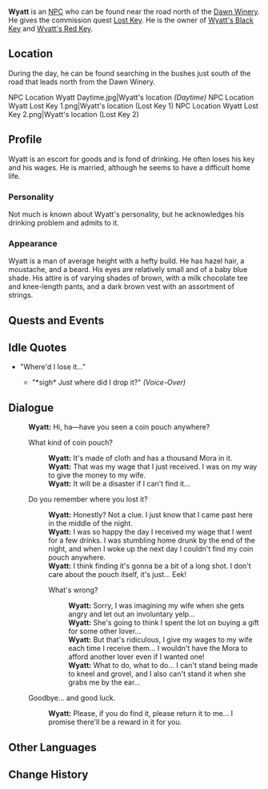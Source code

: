 {{Character Infobox
|region           = Mondstadt
|image            = NPC Wyatt.jpg
|type             = NPC
}}
'''Wyatt''' is an [[NPC]] who can be found near the road north of the [[Dawn Winery]]. He gives the commission quest [[Lost Key]]. He is the owner of [[Wyatt's Black Key]] and [[Wyatt's Red Key]].

==Location==
During the day, he can be found searching in the bushes just south of the road that leads north from the Dawn Winery.

<gallery hideaddbutton="true" captionalign="center">
NPC Location Wyatt Daytime.jpg|Wyatt's location ''(Daytime)''
NPC Location Wyatt Lost Key 1.png|Wyatt's location (Lost Key 1)
NPC Location Wyatt Lost Key 2.png|Wyatt's location (Lost Key 2)
</gallery>

==Profile==
<!-- detailed story/lore information goes here -->
Wyatt is an escort for goods and is fond of drinking. He often loses his key and his wages. He is married, although he seems to have a difficult home life.

===Personality===
Not much is known about Wyatt's personality, but he acknowledges his drinking problem and admits to it.

===Appearance===
Wyatt is a man of average height with a hefty build. He has hazel hair, a moustache, and a beard. His eyes are relatively small and of a baby blue shade. His attire is of varying shades of brown, with a milk chocolate tee and knee-length pants, and a dark brown vest with an assortment of strings.

==Quests and Events==
{{Quest Appearances}}

==Idle Quotes==
* "Where'd I lose it..."
**{{A|VO Wyatt 01.ogg}} "*sigh* Just where did I drop it?" ''(Voice-Over)''

==Dialogue==
{{Dialogue start}}
:'''Wyatt:''' Hi, ha&mdash;have you seen a coin pouch anywhere?
:{{DIcon}} What kind of coin pouch?
::'''Wyatt:''' It's made of cloth and has a thousand Mora in it.
::'''Wyatt:''' That was my wage that I just received. I was on my way to give the money to my wife.
::'''Wyatt:''' It will be a disaster if I can't find it...
:{{DIcon}} Do you remember where you lost it?
::'''Wyatt:''' Honestly? Not a clue. I just know that I came past here in the middle of the night.
::'''Wyatt:''' I was so happy the day I received my wage that I went for a few drinks. I was stumbling home drunk by the end of the night, and when I woke up the next day I couldn't find my coin pouch anywhere.
::'''Wyatt:''' I think finding it's gonna be a bit of a long shot. I don't care about the pouch itself, it's just... Eek!
::{{DIcon}} What's wrong?
:::'''Wyatt:''' Sorry, I was imagining my wife when she gets angry and let out an involuntary yelp...
:::'''Wyatt:''' She's going to think I spent the lot on buying a gift for some other lover...
:::'''Wyatt:''' But that's ridiculous, I give my wages to my wife each time I receive them... I wouldn't have the Mora to afford another lover even if I wanted one!
:::'''Wyatt:''' What to do, what to do... I can't stand being made to kneel and grovel, and I also can't stand it when she grabs me by the ear...
:{{DIcon}} Goodbye... and good luck.
::'''Wyatt:''' Please, if you do find it, please return it to me... I promise there'll be a reward in it for you.
{{Dialogue end}}

==Other Languages==
{{Other Languages|default_hidden = 1
|en      = Wyatt
|zhs     = 怀尔德
|zhs_rm  = Huái'ěrdé
|zht     = 懷爾德
|zht_rm  = Huái'ěrdé
|ja      = ワイアット
|ja_rm   = Waiatto
|ko      = 와이엇
|ko_rm   = Waieot
|es      = Wyatt
|fr      = Wyatt
|ru      = Уайатт
|th      = Wyatt
|vi      = Wyatt
|de      = Wyatt
|id      = Wyatt
|pt      = Wyatt
}}

==Change History==
{{Change History|1.0}}